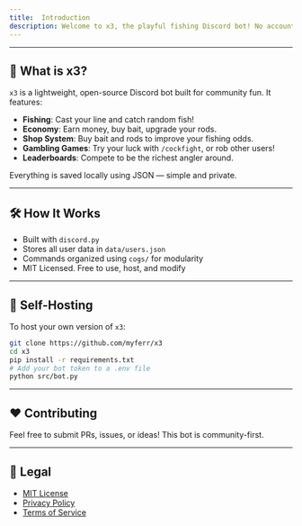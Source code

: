 ```yaml
---
title:  Introduction
description: Welcome to x3, the playful fishing Discord bot! No accounts. No paywalls. Just pure fun.
---
```


---

## 🎣 What is x3?

`x3` is a lightweight, open-source Discord bot built for community fun. It features:

* **Fishing**: Cast your line and catch random fish!
* **Economy**: Earn money, buy bait, upgrade your rods.
* **Shop System**: Buy bait and rods to improve your fishing odds.
* **Gambling Games**: Try your luck with `/cockfight`, or rob other users!
* **Leaderboards**: Compete to be the richest angler around.

Everything is saved locally using JSON — simple and private.

---

## 🛠 How It Works

* Built with `discord.py`
* Stores all user data in `data/users.json`
* Commands organized using `cogs/` for modularity
* MIT Licensed. Free to use, host, and modify

---

## 🚀 Self-Hosting

To host your own version of `x3`:

```bash
git clone https://github.com/myferr/x3
cd x3
pip install -r requirements.txt
# Add your bot token to a .env file
python src/bot.py
```

---

## ❤️ Contributing

Feel free to submit PRs, issues, or ideas! This bot is community-first.

---

## 📜 Legal

* [MIT License](https://github.com/myferr/x3?tab=MIT-1-ov-file)
* [Privacy Policy](docs/legal/privacy)
* [Terms of Service](docs/legal/terms)